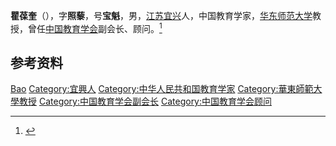 '''瞿葆奎'''（{{bd|1923年|2月5日|2012年|7月30日}}），字'''照藜'''，号'''宝魁'''，男，[[江苏|江苏]][[宜兴|宜兴]]人，中国教育学家，[[华东师范大学|华东师范大学]]教授，曾任[[中国教育学会|中国教育学会]]副会长、顾问。<ref>{{Cite book|title=二十世纪中国名人辞典|author=蔡开松, 于信凤主编; 曾卓明, 周溯源, 赵书刚副主编|publisher=辽宁人民出版社|year=1991|isbn=|location=沈阳|pages=}}</ref>

== 参考资料 ==
{{reflist}}

{{中国人物小作品}}
{{Navboxes 
| title  = 瞿葆奎在[[中国教育学会|中国教育学会]]的职务
| list1  =
{{中国教育学会第四届理事会}}
{{中国教育学会第五届理事会}}
{{中国教育学会第六届理事会}}
{{中国教育学会第七届理事会}}
}}

{{Authority control}}
{{DEFAULTSORT:Qu瞿}}
[[Category:瞿姓|Bao]]
[[Category:宜興人|Category:宜興人]]
[[Category:中华人民共和国教育学家|Category:中华人民共和国教育学家]]
[[Category:華東師範大學教授|Category:華東師範大學教授]]
[[Category:中国教育学会副会长|Category:中国教育学会副会长]]
[[Category:中国教育学会顾问|Category:中国教育学会顾问]]